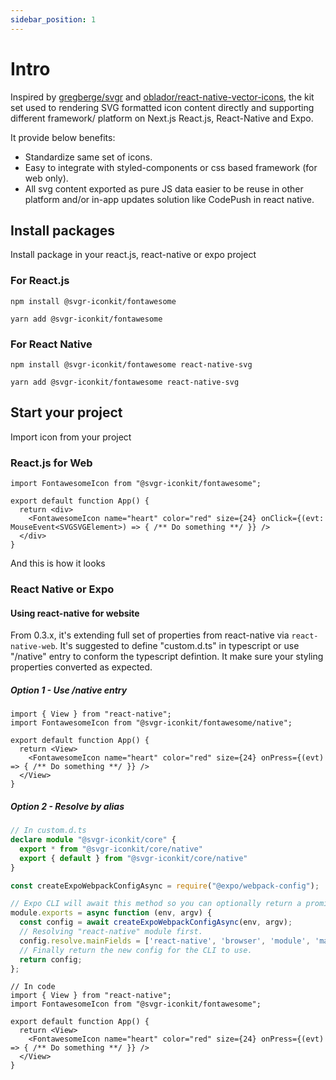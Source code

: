 ```yaml
---
sidebar_position: 1
---
```



# Intro



Inspired by [gregberge/svgr](https://github.com/gregberge/svgr) and [oblador/react-native-vector-icons](https://github.com/oblador/react-native-vector-icons), the kit set used to rendering SVG formatted icon content directly and supporting different framework/ platform on Next.js React.js, React-Native and Expo.

It provide below benefits:
- Standardize same set of icons.
- Easy to integrate with styled-components or css based framework (for web only).
- All svg content exported as pure JS data easier to be reuse in other platform and/or in-app updates solution like CodePush in react native.



## Install packages

Install package in your react.js, react-native or expo project

### For React.js

<Tabs>
  <TabItem value="npm" label="npm" default>

```shell
npm install @svgr-iconkit/fontawesome
```

  </TabItem>
  
  <TabItem value="yarn" label="yarn">

```shell
yarn add @svgr-iconkit/fontawesome
```
  </TabItem>
</Tabs>

### For React Native

<Tabs>
  <TabItem value="npm" label="npm" default>

```shell
npm install @svgr-iconkit/fontawesome react-native-svg
```

  </TabItem>
  
  <TabItem value="yarn" label="yarn">

```shell
yarn add @svgr-iconkit/fontawesome react-native-svg
```
  </TabItem>
</Tabs>

## Start your project

Import icon from your project 

### React.js for Web

```tsx title="src/App.tsx"
import FontawesomeIcon from "@svgr-iconkit/fontawesome";

export default function App() {
  return <div>
    <FontawesomeIcon name="heart" color="red" size={24} onClick={(evt: MouseEvent<SVGSVGElement>) => { /** Do something **/ }} />
  </div>
}
```
And this is how it looks <FontawesomeIcon name="heart" color="red" size={24} />

### React Native or Expo

<ExpoSnackPreview path='@lemankk/svgr-iconkit---native-example' />

#### Using react-native for website

From 0.3.x, it's extending full set of properties from react-native via ```react-native-web```. It's suggested to define "custom.d.ts" in typescript or use "/native" entry to conform the typescript defintion. It make sure your styling properties converted as expected.

##### Option 1 - Use /native entry

```tsx title="src/App.tsx"
import { View } from "react-native";
import FontawesomeIcon from "@svgr-iconkit/fontawesome/native";

export default function App() {
  return <View>
    <FontawesomeIcon name="heart" color="red" size={24} onPress={(evt) => { /** Do something **/ }} />
  </View>
}
```

##### Option 2 - Resolve by alias

```typescript  title="custom.d.ts"
// In custom.d.ts
declare module "@svgr-iconkit/core" {
  export * from "@svgr-iconkit/core/native"
  export { default } from "@svgr-iconkit/core/native"
}
```

```javascript title="webpack.config.js"
const createExpoWebpackConfigAsync = require("@expo/webpack-config");

// Expo CLI will await this method so you can optionally return a promise.
module.exports = async function (env, argv) {
  const config = await createExpoWebpackConfigAsync(env, argv);
  // Resolving "react-native" module first.
  config.resolve.mainFields = ['react-native', 'browser', 'module', 'main']
  // Finally return the new config for the CLI to use.
  return config;
};

```

```tsx title="src/App.tsx"
// In code
import { View } from "react-native";
import FontawesomeIcon from "@svgr-iconkit/fontawesome";

export default function App() {
  return <View>
    <FontawesomeIcon name="heart" color="red" size={24} onPress={(evt) => { /** Do something **/ }} />
  </View>
}
```

